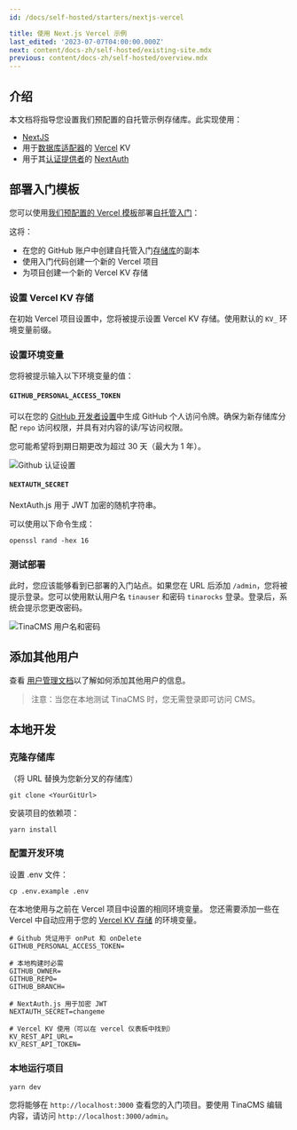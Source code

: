 ```yaml
---
id: /docs/self-hosted/starters/nextjs-vercel

title: 使用 Next.js Vercel 示例
last_edited: '2023-07-07T04:00:00.000Z'
next: content/docs-zh/self-hosted/existing-site.mdx
previous: content/docs-zh/self-hosted/overview.mdx
---
```


## 介绍

本文档将指导您设置我们预配置的自托管示例存储库。此实现使用：

- [NextJS](https://nextjs.org/)
- 用于[数据库适配器](/docs/reference/self-hosted/database-adapter/overview)的 [Vercel](/docs/reference/self-hosted/database-adapter/vercel-kv) KV
- 用于其[认证提供者](/docs/reference/self-hosted/auth-provider/overview)的 [NextAuth](/docs/reference/self-hosted/auth-provider/authjs)

## 部署入门模板

<Youtube embedSrc="https://www.youtube.com/embed/DAJpnjkLBbM" />

您可以使用[我们预配置的 Vercel 模板](https://vercel.com/new/clone?repository-url=https%3A%2F%2Fgithub.com%2Ftinacms%2Ftina-self-hosted-demo%2Ftree%2Fmain&env=GITHUB_PERSONAL_ACCESS_TOKEN,NEXTAUTH_SECRET&envDescription=NEXTAUTH_SECRET%20can%20be%20generated%20with%3A%20%60openssl%20rand%20-hex%2016%60%20and%20the%20github%20token%20can%20be%20created%20here%3A%20https%3A%2F%2Fgithub.com%2Fsettings%2Fpersonal-access-tokens%2Fnew&stores=%5B%7B%22type%22%3A%22kv%22%7D%5D)部署[自托管入门](https://github.com/tinacms/tina-self-hosted-demo)：

这将：

- 在您的 GitHub 账户中创建自托管入门[存储库](https://github.com/tinacms/tina-self-hosted-demo)的副本
- 使用入门代码创建一个新的 Vercel 项目
- 为项目创建一个新的 Vercel KV 存储

### 设置 Vercel KV 存储

在初始 Vercel 项目设置中，您将被提示设置 Vercel KV 存储。使用默认的 `KV_` 环境变量前缀。

### 设置环境变量

您将被提示输入以下环境变量的值：

#### `GITHUB_PERSONAL_ACCESS_TOKEN`

可以在您的 [GitHub 开发者设置](https://github.com/settings/personal-access-tokens/new)中生成 GitHub 个人访问令牌。确保为新存储库分配 `repo` 访问权限，并具有对内容的读/写访问权限。

您可能希望将到期日期更改为超过 30 天（最大为 1 年）。

![Github 认证设置](/img/docs/self-hosted/personal-access-token.png)

#### `NEXTAUTH_SECRET`

NextAuth.js 用于 JWT 加密的随机字符串。

可以使用以下命令生成：

```shell
openssl rand -hex 16
```

### 测试部署

此时，您应该能够看到已部署的入门站点。如果您在 URL 后添加 `/admin`，您将被提示登录。您可以使用默认用户名 `tinauser` 和密码 `tinarocks` 登录。登录后，系统会提示您更改密码。

![TinaCMS 用户名和密码](/img/docs/self-hosted/tina-login-screen2.png)

## 添加其他用户

查看 [用户管理文档](/docs/self-hosted/user-management/)以了解如何添加其他用户的信息。

> 注意：当您在本地测试 TinaCMS 时，您无需登录即可访问 CMS。

## 本地开发

### 克隆存储库

（将 URL 替换为您新分叉的存储库）

```shell
git clone <YourGitUrl>
```

安装项目的依赖项：

```shell
yarn install
```

### 配置开发环境

设置 .env 文件：

```shell
cp .env.example .env
```

在本地使用与之前在 Vercel 项目中设置的相同环境变量。
您还需要添加一些在 Vercel 中自动应用于您的 [Vercel KV 存储](https://vercel.com/dashboard/stores) 的环境变量。

```env
# Github 凭证用于 onPut 和 onDelete
GITHUB_PERSONAL_ACCESS_TOKEN=

# 本地构建时必需
GITHUB_OWNER=
GITHUB_REPO=
GITHUB_BRANCH=

# NextAuth.js 用于加密 JWT
NEXTAUTH_SECRET=changeme

# Vercel KV 使用（可以在 vercel 仪表板中找到）
KV_REST_API_URL=
KV_REST_API_TOKEN=
```

### 本地运行项目

```shell
yarn dev
```

您将能够在 `http://localhost:3000` 查看您的入门项目。要使用 TinaCMS 编辑内容，请访问 `http://localhost:3000/admin`。